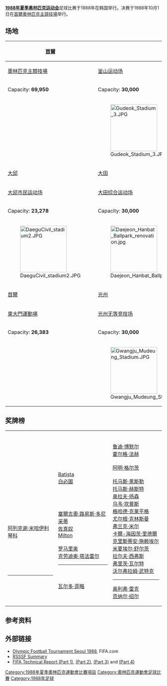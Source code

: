 '''[[1988年夏季奥林匹克运动会|1988年夏季奥林匹克运动会]]'''足球比赛于1988年在韩国举行。决赛于1988年10月1日在[[首爾奧林匹克主競技場|首爾奧林匹克主競技場]]举行。

==场地==
<center>
{{clear}}
{| class="wikitable" style="text-align:center"
|-
! [[首爾|首爾]]
!rowspan=16 colspan=5|<center>{{location map+|South Korea|float=none|width=500|places=
{{Location map~|South Korea|lat=37.515889|long=127.07275 |label=[[首爾奧林匹克主競技場|奧林匹克主競技場]]}}
{{Location map~|South Korea|lat=35.116495|long=129.01449 |label=[[釜山九德运动场|釜山九德运动场]]}}
{{Location map~|South Korea|lat=35.881318|long=128.588335|label={{tsl|en|Daegu Civic Stadium|大邱市民运动场}}}}
{{Location map~|South Korea|lat=36.316145|long=127.431632|label={{tsl|en|Daejeon Hanbat Sports Complex|大田综合运动场}}}}
{{Location map~|South Korea|lat=37.56758 |long=127.010595|label=[[東大門運動場|東大門運動場]]|position=top}}
{{Location map~|South Korea|lat=35.152886|long=126.840247|label={{tsl|en|Gwangju Stadium|光州无等竞技场}}}}
}}</center>
! [[釜山廣域市|釜山]]
|-
| [[首爾奧林匹克主競技場|奧林匹克主競技場]]
| [[釜山九德运动场|釜山运动场]]
|-
| Capacity: '''69,950'''
| Capacity: '''30,000'''
|-
| 
| [[File:Gudeok_Stadium_3.JPG|150px]]
|-
! [[大邱廣域市|大邱]]
! [[大田广域市|大田]]
|-
| [[大邱市民运动场|大邱市民运动场]]
| [[大田综合运动场|大田综合运动场]]
|-
| Capacity: '''23,278'''
| Capacity: '''30,000'''
|-
| [[File:DaeguCivil_stadium2.JPG|150px]]
| [[File:Daejeon_Hanbat_Ballpark_renovation.jpg|150px]]
|-
! [[首爾|首爾]]
! [[光州廣域市|光州]]
|-
| [[東大門運動場|東大門運動場]]
| [[光州无等竞技场|光州无等竞技场]]
|-
| Capacity: '''26,383'''
| Capacity: '''30,000'''
|-
| 
| [[File:Gwangju_Mudeung_Stadium.JPG|150px]]
|}
</center>

==奖牌榜==
{| {{Medallists}}
|-
|style="width:14em"| {{flagIOCteam|URS|1988年夏季}}<br>{{tsl|en|Aleksandr Borodyuk}}<br>{{tsl|en|Oleksiy Cherednyk}}<br>{{tsl|en|Igor Dobrovolski}}<br>{{tsl|en|Sergei Fokin (footballer)}}<br>{{tsl|en|Sergei Gorlukovich}}<br>{{tsl|en|Arvydas Janonis}}<br>{{tsl|en|Gela Ketashvili}}<br>{{tsl|en|Dmitri Kharine}}<br>{{tsl|en|Yevgeni Kuznetsov (footballer born 1961)}}<br>{{tsl|en|Viktor Losev}}<br>{{tsl|en|Vladimir Liuty}}<br>[[阿列克谢·米哈伊利琴科|阿列克谢·米哈伊利琴科]]<br>{{tsl|en|Arminas Narbekovas}}<br>{{tsl|en|Igor Ponomaryov}}<br>{{tsl|en|Yury Savichev}}<br>{{tsl|en|Igor Sklyarov}}<br>{{tsl|en|Vladimir Tatarchuk}}<br>{{tsl|en|Yevgeny Yarovenko}}<hr>{{tsl|en|Alexei Prudnikov}}<br>{{tsl|en|Vadym Tyshchenko}}
|style="width:14em"| {{flagIOCteam|BRA|1988年夏季}}<br>{{tsl|en|Ademir Roque Kaefer}}<br>{{tsl|en|Aloísio Pires Alves}}<br>{{tsl|en|Jorge Luís Andrade da Silva}}<br>[[João_Batista_Viana_dos_Santos|Batista]]<br>[[白必圖|白必圖]]<br>{{tsl|en|Hamilton de Souza}}<br>{{tsl|en|André Cruz}}<br>{{tsl|en|Edmar Bernardes}}<br>{{tsl|en|Geovani Faria da Silva}}<br>[[塞爾吉奧·路易斯·多尼采蒂|塞爾吉奧·路易斯·多尼采蒂]]<br>[[佐真奴|佐真奴]]<br>[[Milton_Luiz_de_Souza_Filho|Milton]]<br>{{tsl|en|José Ferreira Neto}}<br>[[罗马里奥|罗马里奥]]<br>[[克劳迪奥·塔法雷尔|克劳迪奥·塔法雷尔]]<br>{{tsl|en|Luiz Carlos Winck}}<hr>{{tsl|en|Ricardo Gomes}}<br>{{tsl|en|Mazinho}}<br>[[瓦尔多·菲略|瓦尔多·菲略]]<br>{{tsl|en|José Carlos da Costa Araújo}}
|style="width:14em"| {{flagIOCteam|FRG|1988年夏季}}<br>[[鲁迪·博默尔|鲁迪·博默尔]]<br>[[霍尔格·法赫|霍尔格·法赫]]<br>{{tsl|en|Wolfgang Funkel}}<br>[[阿明·格尔茨|阿明·格尔茨]]<br>{{tsl|en|Roland Grahammer}}<br>[[托马斯·黑斯勒|托马斯·黑斯勒]]<br>[[托马斯·赫斯特|托马斯·赫斯特]]<br>[[奥拉夫·扬森|奥拉夫·扬森]]<br>[[乌韦·坎普斯|乌韦·坎普斯]]<br>[[格哈德·克莱平格|格哈德·克莱平格]]<br>[[尤尔根·克林斯曼|尤尔根·克林斯曼]]<br>[[弗兰克·米尔|弗兰克·米尔]]<br>[[卡爾-海因茨·里德爾|卡爾-海因茨·里德爾]]<br>[[克里斯蒂安·施赖埃尔|克里斯蒂安·施赖埃尔]]<br>[[米夏埃尔·舒尔茨|米夏埃尔·舒尔茨]]<br>[[拉尔夫·西弗斯|拉尔夫·西弗斯]]<br>[[弗里茨·瓦尔特_(1960年)|弗里茨·瓦尔特]]<br>[[沃尔弗拉姆·武特克|沃尔弗拉姆·武特克]]<hr>[[奥利弗·雷克|奥利弗·雷克]]<br>[[贡纳尔·绍尔|贡纳尔·绍尔]]
|}

==参考资料==
{{Reflist}}

==外部链接==
*[http://www.fifa.com/tournaments/archive/mensolympic/seoul1988/index.html Olympic Football Tournament Seoul 1988]{{WebCite|url=https://www.webcitation.org/6m91iYFEd?url=http://www.fifa.com/tournaments/archive/mensolympic/seoul1988/index.html |date=20161119212831 |dateformat=iso }}, FIFA.com
*[http://www.rsssf.com/tableso/ol1988f.html RSSSF Summary]{{Wayback|url=http://www.rsssf.com/tableso/ol1988f.html |date=20191023184844 }}
*[http://www.fifa.com/mm/document/afdeveloping/technicaldevp/50/05/04/oft_88_tr_part1_165.pdf FIFA Technical Report (Part 1)]{{Wayback|url=http://www.fifa.com/mm/document/afdeveloping/technicaldevp/50/05/04/oft_88_tr_part1_165.pdf |date=20181212075353 }}, [http://www.fifa.com/mm/document/afdeveloping/technicaldevp/50/05/00/oft_88_tr_part2_164.pdf (Part 2)]{{Wayback|url=http://www.fifa.com/mm/document/afdeveloping/technicaldevp/50/05/00/oft_88_tr_part2_164.pdf |date=20181211202712 }}, [http://www.fifa.com/mm/document/afdeveloping/technicaldevp/50/04/97/oft_88_tr_part3_163.pdf (Part 3)]{{Wayback|url=http://www.fifa.com/mm/document/afdeveloping/technicaldevp/50/04/97/oft_88_tr_part3_163.pdf |date=20181211104437 }} and [http://www.fifa.com/mm/document/afdeveloping/technicaldevp/50/04/94/oft_88_tr_part4_162.pdf (Part 4)]{{Wayback|url=http://www.fifa.com/mm/document/afdeveloping/technicaldevp/50/04/94/oft_88_tr_part4_162.pdf |date=20181212052944 }}

{{1988年夏季奥林匹克运动会比赛项目}}
{{奥林匹克运动会足球比赛}}

[[Category:1988年夏季奧林匹克運動會比賽項目|Category:1988年夏季奧林匹克運動會比賽項目]]
[[Category:奧林匹克運動會足球比賽|Category:奧林匹克運動會足球比賽]]
[[Category:1988年足球|Category:1988年足球]]